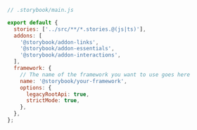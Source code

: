 ```js
// .storybook/main.js

export default {
  stories: ['../src/**/*.stories.@(js|ts)'],
  addons: [
    '@storybook/addon-links',
    '@storybook/addon-essentials',
    '@storybook/addon-interactions',
  ],
  framework: {
    // The name of the framework you want to use goes here
    name: '@storybook/your-framework',
    options: {
      legacyRootApi: true,
      strictMode: true,
    },
  },
};
```
